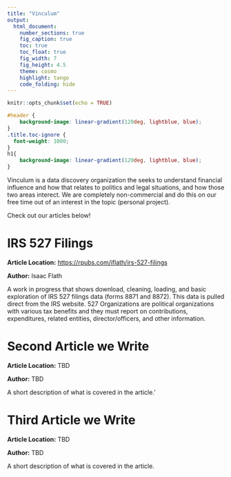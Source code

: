 ```yaml
---
title: "Vinculum"
output:
  html_document:
    number_sections: true
    fig_caption: true
    toc: true
    toc_float: true
    fig_width: 7
    fig_height: 4.5
    theme: cosmo
    highlight: tango
    code_folding: hide
---
```


```r
knitr::opts_chunk$set(echo = TRUE)
```

```css
#header {
    background-image: linear-gradient(120deg, lightblue, blue);
}
.title.toc-ignore {
  font-weight: 1000;
}
h1{
    background-image: linear-gradient(120deg, lightblue, blue);
}
```

Vinculum is a data discovery organization the seeks to understand financial influence and how that relates to politics and legal situations, and how those two areas interect.  We are completely non-commercial and do this on our free time out of an interest in the topic (personal project).

Check out our articles below!

# IRS 527 Filings

**Article Location:** [https://rpubs.com/iflath/irs-527-filings](https://rpubs.com/iflath/irs-527-filings)

**Author:** Isaac Flath

A work in progress that shows download, cleaning, loading, and basic exploration of IRS 527 filings data (forms 8871 and 8872).  This data is pulled direct from the IRS website.  527 Organizations are political organizations with various tax benefits and they must report on contributions, expenditures, related entities, director/officers, and other information.

# Second Article we Write

**Article Location:** TBD

**Author:** TBD

A short description of what is covered in the article.'

# Third Article we Write

**Article Location:** TBD

**Author:** TBD

A short description of what is covered in the article.

